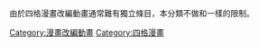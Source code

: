 由於四格漫畫改編動畫通常難有獨立條目，本分類不做和{{c|漫畫改編動畫}}一樣的限制。

[[Category:漫畫改編動畫|Category:漫畫改編動畫]]
[[Category:四格漫畫|Category:四格漫畫]]